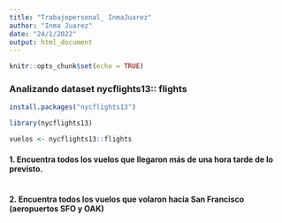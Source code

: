 ```yaml
---
title: "Trabajopersonal_ InmaJuarez"
author: "Inma Juarez"
date: "24/1/2022"
output: html_document
---
```


```r
knitr::opts_chunk$set(echo = TRUE)
```


### Analizando dataset nycflights13:: flights

```r
install.packages("nycflights13")

library(nycflights13)

vuelos <- nycflights13::flights
```

#### 1.  Encuentra todos los vuelos que llegaron más de una hora tarde de lo previsto. 

```r



```

#### 2. Encuentra todos los vuelos que volaron hacia San Francisco (aeropuertos SFO y OAK)
```r

```


